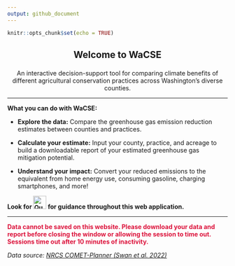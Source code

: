 ```yaml
---
output: github_document
---
```


```r
knitr::opts_chunk$set(echo = TRUE)
```

<center><h2> 

Welcome to WaCSE 

</center></h2>

<center>

An interactive decision-support tool for comparing climate benefits of different agricultural conservation practices across Washington's diverse counties.

</center>

<hr>

**What you can do with WaCSE:**

- **Explore the data:** Compare the greenhouse gas emission reduction estimates between counties and practices.

- **Calculate your estimate:** Input your county, practice, and acreage to build a downloadable report of your estimated greenhouse gas mitigation potential.

- **Understand your impact:** Convert your reduced emissions to the equivalent from home energy use, consuming gasoline, charging smartphones, and more!

**Look for ![Question mark icon](img/question.png){height=30} for guidance throughout this web application.** 

---

<span style="color: crimson;"><b>Data cannot be saved on this website. Please download your data and report before closing the window or allowing the session to time out. Sessions time out after 10 minutes of inactivity.</b></span>

*Data source: <a href="http://comet-planner.com/" target="_blank">NRCS COMET-Planner (Swan et al. 2022) </a>*

